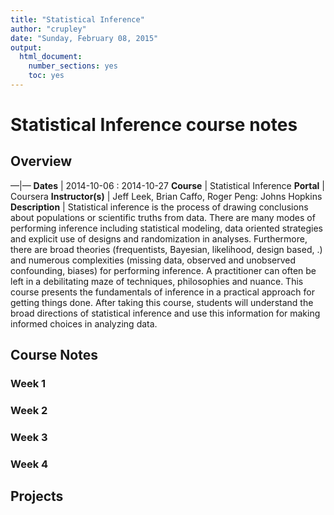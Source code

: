 ```yaml
---
title: "Statistical Inference"
author: "crupley"
date: "Sunday, February 08, 2015"
output:
  html_document:
    number_sections: yes
    toc: yes
---
```


# Statistical Inference course notes

## Overview
---|---
**Dates** | 2014-10-06 : 2014-10-27
**Course** | Statistical Inference
**Portal** | Coursera
**Instructor(s)** | Jeff Leek, Brian Caffo, Roger Peng: Johns Hopkins
**Description** | Statistical inference is the process of drawing conclusions about populations or scientific truths from data. There are many modes of performing inference including statistical modeling, data oriented strategies and explicit use of designs and randomization in analyses. Furthermore, there are broad theories (frequentists, Bayesian, likelihood, design based, .) and numerous complexities (missing data, observed and unobserved confounding, biases) for performing inference. A practitioner can often be left in a debilitating maze of techniques, philosophies and nuance. This course presents the fundamentals of inference in a practical approach for getting things done. After taking this course, students will understand the broad directions of statistical inference and use this information for making informed choices in analyzing data.


## Course Notes

### Week 1
### Week 2
### Week 3
### Week 4


## Projects
